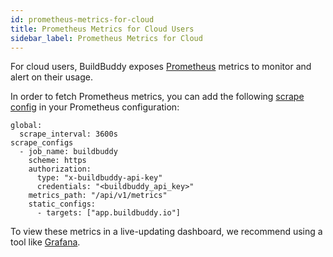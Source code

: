 ```yaml
---
id: prometheus-metrics-for-cloud
title: Prometheus Metrics for Cloud Users
sidebar_label: Prometheus Metrics for Cloud
---
```




For cloud users, BuildBuddy exposes [Prometheus](https://prometheus.io) metrics 
to monitor and alert on their usage.

In order to fetch Prometheus metrics, you can add the following [scrape config](https://prometheus.io/docs/prometheus/latest/configuration/configuration/#scrape_config) in
your Prometheus configuration:
```
global:
  scrape_interval: 3600s
scrape_configs
  - job_name: buildbuddy
    scheme: https
    authorization:
      type: "x-buildbuddy-api-key"
      credentials: "<buildbuddy_api_key>"
    metrics_path: "/api/v1/metrics"
    static_configs:
      - targets: ["app.buildbuddy.io"]
```


To view these metrics in a live-updating dashboard, we recommend using a tool
like [Grafana](https://grafana.com).

<Metrics />
